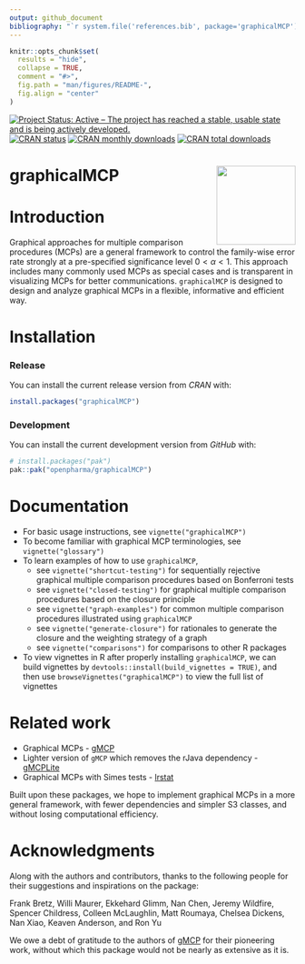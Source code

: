 ```yaml
---
output: github_document
bibliography: "`r system.file('references.bib', package='graphicalMCP')`"
---
```


<!-- README.md is generated from README.Rmd. Please edit that file -->

```r
knitr::opts_chunk$set(
  results = "hide",
  collapse = TRUE,
  comment = "#>",
  fig.path = "man/figures/README-",
  fig.align = "center"
)
```

<!-- badges: start -->

[![Project Status: Active – The project has reached a stable, usable state and is being actively developed.](https://www.repostatus.org/badges/latest/active.svg)](https://www.repostatus.org/#active)
[![CRAN status](https://www.r-pkg.org/badges/version/graphicalMCP)](https://cran.r-project.org/package=graphicalMCP)
[![CRAN monthly downloads](https://cranlogs.r-pkg.org/badges/graphicalMCP)](https://cranlogs.r-pkg.org/badges/graphicalMCP)
[![CRAN total downloads](https://cranlogs.r-pkg.org/badges/grand-total/graphicalMCP)](https://cranlogs.r-pkg.org/badges/grand-total/graphicalMCP)
<!-- [![Code Coverage](https://raw.githubusercontent.com/openpharma/graphicalMCP/_xml_coverage_reports/data/main/badge.svg)](https://openpharma.github.io/graphicalMCP/latest-tag/coverage-report/) -->

<!-- badges: end -->

# graphicalMCP <a href="https://openpharma.github.io/graphicalMCP/"><img src="man/figures/logo.png" align="right" height="139" /></a>

# Introduction

Graphical approaches for multiple comparison procedures (MCPs) are a general framework to control the family-wise error rate strongly at a pre-specified significance level $0<\alpha<1$. This approach includes many commonly used MCPs as special cases and is transparent in visualizing MCPs for better communications. `graphicalMCP` is designed to design and analyze graphical MCPs in a flexible, informative and efficient way.

# Installation

### Release

You can install the current release version from *CRAN* with:

```r
install.packages("graphicalMCP")
```

### Development

You can install the current development version from *GitHub* with:

```r
# install.packages("pak")
pak::pak("openpharma/graphicalMCP")
```

# Documentation

- For basic usage instructions, see `vignette("graphicalMCP")`
- To become familiar with graphical MCP terminologies, see `vignette("glossary")`
- To learn examples of how to use `graphicalMCP`,
  - see `vignette("shortcut-testing")` for sequentially rejective graphical multiple comparison procedures based on Bonferroni tests
  - see `vignette("closed-testing")` for graphical multiple comparison procedures based on the closure principle
  - see `vignette("graph-examples")` for common multiple comparison procedures illustrated using `graphicalMCP`
  - see `vignette("generate-closure")` for rationales to generate the closure and the weighting strategy of a graph
  - see `vignette("comparisons")` for comparisons to other R packages
- To view vignettes in R after properly installing `graphicalMCP`, we can build vignettes by `devtools::install(build_vignettes = TRUE)`, and then use `browseVignettes("graphicalMCP")` to view the full list of vignettes

# Related work

- Graphical MCPs - [gMCP](https://cran.r-project.org/package=gMCP)
- Lighter version of `gMCP` which removes the rJava dependency - [gMCPLite](https://cran.r-project.org/package=gMCPLite)
- Graphical MCPs with Simes tests - [lrstat](https://cran.r-project.org/package=lrstat)

Built upon these packages, we hope to implement graphical MCPs in a more general framework, with fewer dependencies and simpler S3 classes, and without losing computational efficiency.

# Acknowledgments

Along with the authors and contributors, thanks to the following people for their suggestions and inspirations on the package:

Frank Bretz, Willi Maurer, Ekkehard Glimm, Nan Chen, Jeremy Wildfire, Spencer Childress, Colleen McLaughlin, Matt Roumaya, Chelsea Dickens, Nan Xiao, Keaven Anderson, and Ron Yu

We owe a debt of gratitude to the authors of [gMCP](https://cran.r-project.org/package=gMCP) for their pioneering work, without which this package would not be nearly as extensive as it is.
